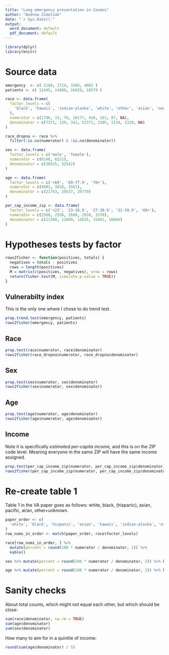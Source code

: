 ```yaml
---
title: "Lung emergency presentation in Cosmos"
author: "Andrew Zimolzak"
date: "`r Sys.Date()`"
output:
  word_document: default
  pdf_document: default
---
```


```r
library(dplyr)
library(knitr)
```

# Source data

```r
emergency  <- c( 2189, 2714, 3306, 4082 )
patients <- c( 12445, 14680, 16429, 18579 )

race <- data.frame(
  factor_levels = c(
    'black', 'hawaii', 'indian-alaska', 'white', 'other', 'asian', 'none', 'hispanic'
  ),
  numerator = c(1796, 33, 76, 10177, 418, 161, 87, NA),
  denominator = c(7371, 139, 341, 52371, 2305, 1134, 1320, NA)
)

race_dropna <- race %>%
  filter(!is.na(numerator) & !is.na(denominator))

sex <- data.frame(
  factor_levels = c('male', 'female'),
  numerator = c(6148, 6221),
  denominator = c(30525, 32542)
)

age <- data.frame(
  factor_levels = c('<69', '69-77.9', '78+'),
  numerator = c(4991, 3818, 3561),
  denominator = c(21753, 20537, 20779)
)

per_cap_income_zip <- data.frame(
  factor_levels = c('<23', '23-26.9', '27-30.9', '31-39.9', '40+'),
  numerator = c(2508, 2558, 2688, 2930, 1570),
  denominator = c(11380, 12009, 12625, 15491, 10664)
)

```


# Hypotheses tests by factor

```r
rows2fisher <- function(positives, totals) {
  negatives = totals - positives
  rows = length(positives)
  M = matrix(c(positives, negatives), nrow = rows)
  return(fisher.test(M, simulate.p.value = TRUE))
}
```


## Vulnerabilty index

This is the only one where I chose to do trend test.

```r
prop.trend.test(emergency, patients)
rows2fisher(emergency, patients)
```

## Race
```r
prop.test(race$numerator, race$denominator)
rows2fisher(race_dropna$numerator, race_dropna$denominator)
```

## Sex
```r
prop.test(sex$numerator, sex$denominator)
rows2fisher(sex$numerator, sex$denominator)
```

## Age
```r
prop.test(age$numerator, age$denominator)
rows2fisher(age$numerator, age$denominator)
```

## Income

Note it is specifically *estimated per-capita income,*  and this is on the ZIP code level. Meaning everyone in the same ZIP will have the same income assigned.

```r
prop.test(per_cap_income_zip$numerator, per_cap_income_zip$denominator)
rows2fisher(per_cap_income_zip$numerator, per_cap_income_zip$denominator)
```




# Re-create table 1

Table 1 in the VA paper goes as follows: white, black, (hispanic), asian, pacific, ai/an, other+unknown.

```r
paper_order <- c(
  'white', 'black', 'hispanic', 'asian', 'hawaii', 'indian-alaska', 'other', 'none'
)
row_nums_in_order <- match(paper_order, race$factor_levels)

race[row_nums_in_order, ] %>%
  mutate(percent = round(100 * numerator / denominator, 2)) %>%
  kable()

sex %>% mutate(percent = round(100 * numerator / denominator, 2)) %>% kable()

age %>% mutate(percent = round(100 * numerator / denominator, 2)) %>% kable()
```




# Sanity checks

About total counts, which might not equal each other, but which should be close:

```r
sum(race$denominator, na.rm = TRUE)
sum(age$denominator)
sum(sex$denominator)
```

How many to aim for in a quintile of income:

```r
round(sum(age$denominator) / 5)
```
